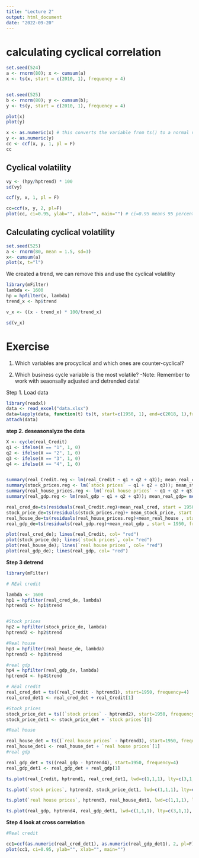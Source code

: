 ```yaml
---
title: "Lecture 2"
output: html_document
date: "2022-09-20"
---
```


# calculating cyclical correlation 


```r
set.seed(524)
a <- rnorm(80); x <- cumsum(a)
x <- ts(x, start = c(2010, 1), frequency = 4)


set.seed(525)
b <- rnorm(80); y <- cumsum(b);
y <- ts(y, start = c(2010, 1), frequency = 4)
```


```r
plot(x)
plot(y)
```




```r
x <- as.numeric(x) # this converts the variable from ts() to a normal vector (the ccf function below works 
y <- as.numeric(y)
cc <- ccf(x, y, 1, pl = F)
cc
```



## Cyclical volatility

```r
vy <- (hpy/hptrend) * 100
sd(vy)
```

```r
ccf(y, x, 1, pl = F)
```

```r
cc=ccf(x, y, 2, pl=F)
plot(cc, ci=0.95, ylab="", xlab="", main="") # ci=0.95 means 95 percent confidence interval.
```


## Calculating cyclical volatility 

```r
set.seed(525)
a <- rnorm(80, mean = 1.5, sd=3)
x<- cumsum(a)
plot(x, t="l")
```


We created a trend, we can remove this and use the cyclical volatility 

```r
library(mFilter)
lambda <- 1600
hp = hpfilter(x, lambda)
trend_x <- hp$trend
```



```r
v_x <- ((x - trend_x) * 100/trend_x)
```


```r
sd(v_x)
```




# Exercise 

1. Which variables are procyclical and which ones are counter-cyclical?

2. Which business cycle variable is the most volatile?
-Note: Remember to work with seaonsally adjusted and detrended data!


Step 1.  Load data

```r
library(readxl)
data <- read_excel("data.xlsx")
data=lapply(data, function(t) ts(t, start=c(1950, 1), end=c(2018, 1),frequency=4))
attach(data)

```


**step 2. deseasonalyze the data**


```r
X <- cycle(real_Credit)
q1 <- ifelse(X == "1", 1, 0)
q2 <- ifelse(X == "2", 1, 0)
q3 <- ifelse(X == "3", 1, 0)
q4 <- ifelse(X == "4", 1, 0)


summary(real_Credit.reg <- lm(real_Credit ~ q1 + q2 + q3)); mean_real_cred= mean(real_Credit)
summary(stock_prices.reg <- lm(`stock prices` ~ q1 + q2 + q3)); mean_stock_price= mean(`stock prices`)
summary(real_house_prices.reg <- lm(`real house prices` ~ q1 + q2 + q3)); mean_real_house= mean(`real house prices`)
summary(real_gdp.reg <- lm(real_gdp ~ q1 + q2 + q3)); mean_real_gdp= mean(real_gdp)

```


```r
real_cred_de=ts(residuals(real_Credit.reg)+mean_real_cred, start = 1950, frequency = 4)
stock_price_de=ts(residuals(stock_prices.reg)+ mean_stock_price, start = 1950, frequency = 4)
real_house_de=ts(residuals(real_house_prices.reg)+mean_real_house , start = 1950, frequency = 4)
real_gdp_de=ts(residuals(real_gdp.reg)+mean_real_gdp , start = 1950, frequency = 4)
```

```r
plot(real_cred_de); lines(real_Credit, col= "red")
plot(stock_price_de); lines(`stock prices`, col= "red")
plot(real_house_de); lines(`real house prices`, col= "red")
plot(real_gdp_de); lines(real_gdp, col= "red")
```



**Step 3 detrend**


```r
library(mFilter)

# REal credit

lambda <- 1600
hp1 = hpfilter(real_cred_de, lambda)
hptrend1 <- hp1$trend


#Stock prices
hp2 = hpfilter(stock_price_de, lambda)
hptrend2 <- hp2$trend

#Real house
hp3 = hpfilter(real_house_de, lambda)
hptrend3 <- hp3$trend

#real gdp
hp4 = hpfilter(real_gdp_de, lambda)
hptrend4 <- hp4$trend
```


```r

# REal credit
real_cred_det = ts((real_Credit - hptrend1), start=1950, frequency=4)
real_cred_det1 <- real_cred_det + real_Credit[1]

#Stock prices
stock_price_det = ts((`stock prices` - hptrend2), start=1950, frequency=4)
stock_price_det1 <- stock_price_det + `stock prices`[1]

#Real house

real_house_det = ts((`real house prices` - hptrend3), start=1950, frequency=4)
real_house_det1 <- real_house_det + `real house prices`[1]
#real gdp

real_gdp_det = ts((real_gdp - hptrend4), start=1950, frequency=4)
real_gdp_det1 <- real_gdp_det + real_gdp[1]
```


```r
ts.plot(real_Credit, hptrend1, real_cred_det1, lwd=c(1,1,1), lty=c(3,1,1), xlab="Year", col=c("black", "red", "blue"))

ts.plot(`stock prices`, hptrend2, stock_price_det1, lwd=c(1,1,1), lty=c(3,1,1), xlab="Year", col=c("black", "red", "blue"))

ts.plot(`real house prices`, hptrend3, real_house_det1, lwd=c(1,1,1), lty=c(3,1,1), xlab="Year", col=c("black", "red", "blue"))

ts.plot(real_gdp, hptrend4, real_gdp_det1, lwd=c(1,1,1), lty=c(3,1,1), xlab="Year", col=c("black", "red", "blue"))
```



**Step 4 look at cross correlation**

```r
#Real credit

cc1=ccf(as.numeric(real_cred_det1), as.numeric(real_gdp_det1), 2, pl=F)
plot(cc1, ci=0.95, ylab="", xlab="", main="")
```



